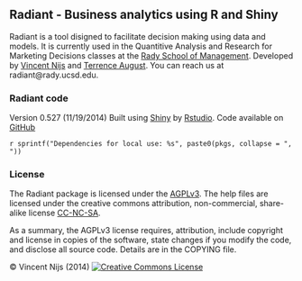 ## Radiant - Business analytics using R and Shiny

Radiant is a tool disigned to facilitate decision making using data and models. It is currently used in the Quantitive Analysis and Research for Marketing Decisions classes at the <a href="http://rady.ucsd.edu/" target="\_blank">Rady School of Management</a>. Developed by <a href="http://rady.ucsd.edu/faculty/directory/nijs/" target="\_blank">Vincent Nijs</a> and <a href="http://rady.ucsd.edu/faculty/directory/august/">Terrence August</a>. You can reach us at radiant@rady.ucsd.edu.

<!--
### Introduction
### Big picture video ###
Examples:
- http://vimeo.com/113594599
- 
-->

### Radiant code

Version 0.527 (11/19/2014)  Built using <a href="http://www.rstudio.com/shiny/" target="\_blank">Shiny</a> by <a href="http://www.rstudio.com/" target="\_blank">Rstudio</a>. Code available on <a href="https://github.com/mostly-harmless/radiant" target="_blank">GitHub</a>

`r sprintf("Dependencies for local use: %s", paste0(pkgs, collapse = ", "))`

### License

The Radiant package is licensed under the <a href="http://www.tldrlegal.com/l/AGPL3" target="\_blank">AGPLv3</a>. The help files are licensed under the creative commons attribution, non-commercial, share-alike license <a href="http://creativecommons.org/licenses/by-nc-sa/4.0/" target="\_blank">CC-NC-SA</a>.

As a summary, the AGPLv3 license requires, attribution, include copyright and license in copies of the software, state changes if you modify the code, and disclose all source code. Details are in the COPYING file.

&copy; Vincent Nijs (2014) <a rel="license" href="http://creativecommons.org/licenses/by-nc-sa/4.0/" target="_blank"><img alt="Creative Commons License" style="border-width:0" src="imgs/80x15.png" /></a>
